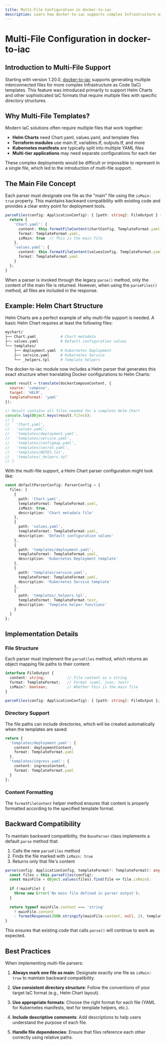 ```yaml
---
title: Multi-File Configuration in docker-to-iac
description: Learn how docker-to-iac supports complex Infrastructure as Code templates with multiple interconnected files, including Helm Charts and other multi-file IaC formats.
---
```


# Multi-File Configuration in docker-to-iac

## Introduction to Multi-File Support

Starting with version 1.20.0, [docker-to-iac](https://github.com/deploystackio/docker-to-iac) supports generating multiple interconnected files for more complex Infrastructure as Code (IaC) templates. This feature was introduced primarily to support Helm Charts and other sophisticated IaC formats that require multiple files with specific directory structures.

## Why Multi-File Templates?

Modern IaC solutions often require multiple files that work together:

- **Helm Charts** need Chart.yaml, values.yaml, and template files
- **Terraform modules** use main.tf, variables.tf, outputs.tf, and more
- **Kubernetes manifests** are typically split into multiple YAML files
- **Multi-tier applications** may need separate configurations for each tier

These complex deployments would be difficult or impossible to represent in a single file, which led to the introduction of multi-file support.

## The Main File Concept

Each parser must designate one file as the "main" file using the `isMain: true` property. This maintains backward compatibility with existing code and provides a clear entry point for deployment tools.

```typescript
parseFiles(config: ApplicationConfig): { [path: string]: FileOutput } {
  return {
    'Chart.yaml': {
      content: this.formatFileContent(chartConfig, TemplateFormat.yaml),
      format: TemplateFormat.yaml,
      isMain: true  // This is the main file
    },
    'values.yaml': {
      content: this.formatFileContent(valuesConfig, TemplateFormat.yaml),
      format: TemplateFormat.yaml
    }
  };
}
```

When a parser is invoked through the legacy `parse()` method, only the content of the main file is returned. However, when using the `parseFiles()` method, all files are included in the response.

## Example: Helm Chart Structure

Helm Charts are a perfect example of why multi-file support is needed. A basic Helm Chart requires at least the following files:

```bash
mychart/
├── Chart.yaml           # Chart metadata
├── values.yaml          # Default configuration values
└── templates/
    ├── deployment.yaml  # Kubernetes Deployment
    ├── service.yaml     # Kubernetes Service
    └── _helpers.tpl     # Template helpers
```

The docker-to-iac module now includes a Helm parser that generates this exact structure when translating Docker configurations to Helm Charts:

```javascript
const result = translate(dockerComposeContent, {
  source: 'compose',
  target: 'HELM',
  templateFormat: 'yaml'
});

// Result contains all files needed for a complete Helm Chart
console.log(Object.keys(result.files));
// [
//   'Chart.yaml',
//   'values.yaml',
//   'templates/deployment.yaml',
//   'templates/service.yaml',
//   'templates/configmap.yaml',
//   'templates/secret.yaml',
//   'templates/NOTES.txt',
//   'templates/_helpers.tpl'
// ]
```

With the multi-file support, a Helm Chart parser configuration might look like:

```typescript
const defaultParserConfig: ParserConfig = {
  files: [
    {
      path: 'Chart.yaml',
      templateFormat: TemplateFormat.yaml,
      isMain: true,
      description: 'Chart metadata file'
    },
    {
      path: 'values.yaml',
      templateFormat: TemplateFormat.yaml,
      description: 'Default configuration values'
    },
    {
      path: 'templates/deployment.yaml',
      templateFormat: TemplateFormat.yaml,
      description: 'Kubernetes Deployment template'
    },
    {
      path: 'templates/service.yaml',
      templateFormat: TemplateFormat.yaml,
      description: 'Kubernetes Service template'
    },
    {
      path: 'templates/_helpers.tpl',
      templateFormat: TemplateFormat.text,
      description: 'Template helper functions'
    }
  ]
};
```

## Implementation Details

### File Structure

Each parser must implement the `parseFiles` method, which returns an object mapping file paths to their content:

```typescript
interface FileOutput {
  content: string;          // File content as a string
  format: TemplateFormat;   // Format (yaml, json, text)
  isMain?: boolean;         // Whether this is the main file
}

parseFiles(config: ApplicationConfig): { [path: string]: FileOutput };
```

### Directory Support

The file paths can include directories, which will be created automatically when the templates are saved:

```typescript
return {
  'templates/deployment.yaml': {
    content: deploymentContent,
    format: TemplateFormat.yaml
  },
  'templates/ingress.yaml': {
    content: ingressContent,
    format: TemplateFormat.yaml
  }
};
```

### Content Formatting

The `formatFileContent` helper method ensures that content is properly formatted according to the specified template format.

## Backward Compatibility

To maintain backward compatibility, the `BaseParser` class implements a default `parse` method that:

1. Calls the new `parseFiles` method
2. Finds the file marked with `isMain: true`
3. Returns only that file's content

```typescript
parse(config: ApplicationConfig, templateFormat?: TemplateFormat): any {
  const files = this.parseFiles(config);
  const mainFile = Object.values(files).find(file => file.isMain);
  
  if (!mainFile) {
    throw new Error('No main file defined in parser output');
  }
  
  return typeof mainFile.content === 'string'
    ? mainFile.content
    : formatResponse(JSON.stringify(mainFile.content, null, 2), templateFormat || mainFile.format);
}
```

This ensures that existing code that calls `parse()` will continue to work as expected.

## Best Practices

When implementing multi-file parsers:

1. **Always mark one file as main**: Designate exactly one file as `isMain: true` to maintain backward compatibility.

2. **Use consistent directory structure**: Follow the conventions of your target IaC format (e.g., Helm Chart layout).

3. **Use appropriate formats**: Choose the right format for each file (YAML for Kubernetes manifests, text for template helpers, etc.).

4. **Include descriptive comments**: Add descriptions to help users understand the purpose of each file.

5. **Handle file dependencies**: Ensure that files reference each other correctly using relative paths.
